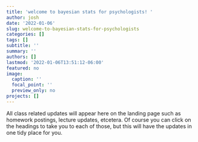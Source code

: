 ```yaml
---
title: 'welcome to bayesian stats for psychologists! '
author: josh
date: '2022-01-06'
slug: welcome-to-bayesian-stats-for-psychologists
categories: []
tags: []
subtitle: ''
summary: ''
authors: []
lastmod: '2022-01-06T13:51:12-06:00'
featured: no
image:
  caption: ''
  focal_point: ''
  preview_only: no
projects: []
---
```


All class related updates will appear here on the landing page such as homework postings, lecture updates, etcetera. Of course you can click on the headings to take you to each of those, but this will have the updates in one tidy place for you. 
